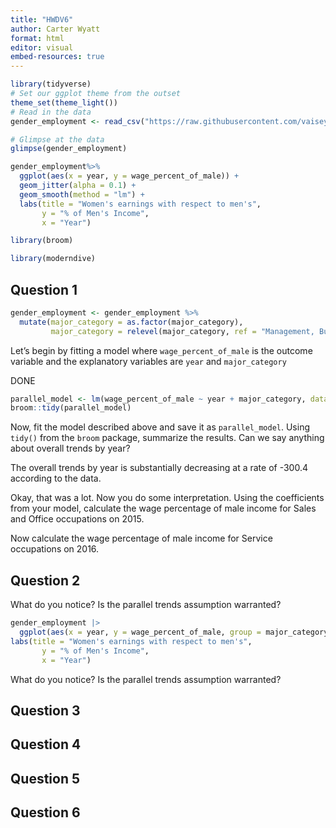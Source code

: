 ```yaml
---
title: "HWDV6"
author: Carter Wyatt
format: html
editor: visual
embed-resources: true
---
```


```r
library(tidyverse)
# Set our ggplot theme from the outset
theme_set(theme_light())
# Read in the data 
gender_employment <- read_csv("https://raw.githubusercontent.com/vaiseys/dav-course/main/Data/gender_employment.csv")

# Glimpse at the data 
glimpse(gender_employment)
```

```r
gender_employment%>% 
  ggplot(aes(x = year, y = wage_percent_of_male)) +
  geom_jitter(alpha = 0.1) + 
  geom_smooth(method = "lm") + 
  labs(title = "Women's earnings with respect to men's", 
       y = "% of Men's Income", 
       x = "Year")
```

```r
library(broom)
```

```r
library(moderndive)
```

## Question 1

```r
gender_employment <- gender_employment %>% 
  mutate(major_category = as.factor(major_category), 
         major_category = relevel(major_category, ref = "Management, Business, and Financial"))
```

Let's begin by fitting a model where `wage_percent_of_male` is the outcome variable and the explanatory variables are `year` and `major_category`

DONE

```r
parallel_model <- lm(wage_percent_of_male ~ year + major_category, data = gender_employment)
broom::tidy(parallel_model)
```

Now, fit the model described above and save it as `parallel_model`. Using `tidy()` from the `broom` package, summarize the results. Can we say anything about overall trends by year?

The overall trends by year is substantially decreasing at a rate of -300.4 according to the data.

Okay, that was a lot. Now you do some interpretation. Using the coefficients from your model, calculate the wage percentage of male income for Sales and Office occupations on 2015.

Now calculate the wage percentage of male income for Service occupations on 2016.

## Question 2

What do you notice? Is the parallel trends assumption warranted?

```r
gender_employment |>
  ggplot(aes(x = year, y = wage_percent_of_male, group = major_category, colour = major_category)) + geom_jitter(alpha = 0.5) + 
labs(title = "Women's earnings with respect to men's", 
       y = "% of Men's Income", 
       x = "Year") 
```

What do you notice? Is the parallel trends assumption warranted?

## Question 3

## Question 4

## Question 5

## Question 6
